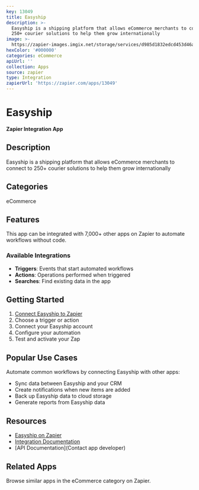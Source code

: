 ```yaml
---
key: 13049
title: Easyship
description: >-
  Easyship is a shipping platform that allows eCommerce merchants to connect to
  250+ courier solutions to help them grow internationally
image: >-
  https://zapier-images.imgix.net/storage/services/d985d1832edcd453d46a85587e427767.png?auto=format%2Ccompress&ixlib=python-3.0.0&q=50
hexColor: '#000000'
categories: eCommerce
apiUrl: ''
collection: Apps
source: zapier
type: Integration
zapierUrl: 'https://zapier.com/apps/13049'
---
```

# Easyship

**Zapier Integration App**

## Description

Easyship is a shipping platform that allows eCommerce merchants to connect to 250+ courier solutions to help them grow internationally

## Categories

eCommerce

## Features

This app can be integrated with 7,000+ other apps on Zapier to automate workflows without code.

### Available Integrations

- **Triggers**: Events that start automated workflows
- **Actions**: Operations performed when triggered
- **Searches**: Find existing data in the app

## Getting Started

1. [Connect Easyship to Zapier](https://zapier.com/apps/13049)
2. Choose a trigger or action
3. Connect your Easyship account
4. Configure your automation
5. Test and activate your Zap

## Popular Use Cases

Automate common workflows by connecting Easyship with other apps:

- Sync data between Easyship and your CRM
- Create notifications when new items are added
- Back up Easyship data to cloud storage
- Generate reports from Easyship data

## Resources

- [Easyship on Zapier](https://zapier.com/apps/13049)
- [Integration Documentation](https://zapier.com/apps/13049/integrations)
- [API Documentation](Contact app developer)

## Related Apps

Browse similar apps in the eCommerce category on Zapier.
